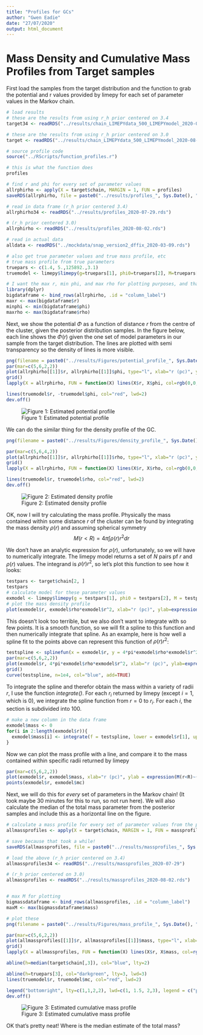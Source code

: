 ```yaml
---
title: "Profiles for GCs"
author: "Gwen Eadie"
date: "27/07/2020"
output: html_document
---
```


# Mass Density and Cumulative Mass Profiles from Target samples

First load the samples from the target distribution and the function to grab the potential and r values provided by limepy for each set of parameter values in the Markov chain.
```r
# load results
# these are the results from using r_h prior centered on 3.4
target34 <- readRDS("../results/chain_LIMEPYdata_500_LIMEPYmodel_2020-07-21.rds")

# these are the results from using r_h prior centered on 3.0
target <- readRDS("../results/chain_LIMEPYdata_500_LIMEPYmodel_2020-08-02.rds")

# source profile code
source("../RScripts/function_profiles.r")

# this is what the function does
profiles

```

```r
# find r and phi for every set of parameter values
allrphirho <- apply(X = target$chain, MARGIN = 1, FUN = profiles)
saveRDS(allrphirho, file = paste0("../results/profiles_", Sys.Date(), ".rds") )

```

```r
# read in data frame (r_h prior centered 3.4)
allrphirho34 <- readRDS("../results/profiles_2020-07-29.rds")

# (r_h prior centered 3.0)
allrphirho <- readRDS("../results/profiles_2020-08-02.rds")

# read in actual data 
alldata <- readRDS("../mockdata/snap_version2_dffix_2020-03-09.rds")

# also get true parameter values and true mass profile, etc
# true mass profile from true parameters
truepars <- c(1.4, 5.,125892.,3.1)
truemodel <- limepy$limepy(g=truepars[1], phi0=truepars[2], M=truepars[3], rh=truepars[4])

# I want the max r, min phi, and max rho for plotting purposes, and that's what these lines give me
library(dplyr)
bigdataframe <- bind_rows(allrphirho, .id = "column_label")
maxr <- max(bigdataframe$r)
minphi <- min(bigdataframe$phi)
maxrho <- max(bigdataframe$rho)

```

Next, we show the potential $\Phi$ as a function of distance $r$ from the centre of the cluster, given the posterior distribution samples. In the figure below, each line shows the $\Phi(r)$ given the one set of model parameters in our sample from the target distribution. The lines are plotted with semi transparency so the density of lines is more visible. 
```r
png(filename = paste0("../results/Figures/potential_profile_", Sys.Date(), ".png"), width = 1000, height = 800)
par(mar=c(5,6,2,2))
plot(allrphirho[[1]]$r, allrphirho[[1]]$phi, type="l", xlab="r (pc)", ylab=expression(Phi(r)), cex.lab=2.5, cex.axis=2.5, xlim=c(0, maxr), ylim=c(minphi, 0))
grid()
lapply(X = allrphirho, FUN = function(X) lines(X$r, X$phi, col=rgb(0,0,0,0.01)) )

lines(truemodel$r, -truemodel$phi, col="red", lwd=2)
dev.off()

```

![Figure 1: Estimated potential profile](../results/Figures/potential_profile_2020-07-29.png)

We can do the similar thing for the density profile of the GC.
```r
png(filename = paste0("../results/Figures/density_profile_", Sys.Date(), ".png"), width=1000, height=800)

par(mar=c(5,6,4,2))
plot(allrphirho[[1]]$r, allrphirho[[1]]$rho, type="l", xlab="r (pc)", ylab=expression(rho), cex.lab=2.5, cex.axis=2.5, xlim = c(1e-1,maxr), ylim=c(1,maxrho), log="xy")
grid()
lapply(X = allrphirho, FUN = function(X) lines(X$r, X$rho, col=rgb(0,0,0,0.01)) )

lines(truemodel$r, truemodel$rho, col="red", lwd=2)
dev.off()
```
![Figure 2: Estimated density profile](../results/Figures/density_profile_2020-08-02.png)


OK, now I will try calculating the mass profile. Physically the mass contained within some distance $r$ of the cluster can be found by integrating the mass density $\rho (r)$ and assuming spherical symmetry
$$ M(r<R) = 4\pi\int \rho (r) r^2 dr $$

We don't have an analytic expression for $\rho (r)$, unfortunately, so we will have to numerically integrate. The limepy model returns a set of $N$ pairs pf $r$ and $\rho (r)$ values. The integrand is $\rho (r) r^2$, so let's plot this function to see how it looks:
```r
testpars <- target$chain[2, ]
testpars
# calculate model for these parameter values
exmodel <- limepy$limepy(g = testpars[1], phi0 = testpars[2], M = testpars[3], rh = testpars[4])
# plot the mass density profile
plot(exmodel$r, exmodel$rho*exmodel$r^2, xlab="r (pc)", ylab=expression(rho(r)))

```
This doesn't look too terrible, but we also don't want to integrate with so few points. It is a smooth function, so we will fit a spline to this function and then numerically integrate that spline. As an example, here is how well a spline fit to the points above can represent this function of $\rho (r) r^2$:
```r
testspline <- splinefun(x = exmodel$r, y = 4*pi*exmodel$rho*exmodel$r^2, method = "natural")
par(mar=c(5,6,2,2))
plot(exmodel$r, 4*pi*exmodel$rho*exmodel$r^2, xlab="r (pc)", ylab=expression(rho(r)*r^2), cex.lab=1.5, cex.axis=1.5)
grid()
curve(testspline, n=1e4, col="blue", add=TRUE)
```

To integrate the spline and therefor obtain the mass within a variety of radii $r$, I use the function _integrate()_. For each $r_i$ returned by limepy (except $i=1$, which is 0), we integrate the spline function from $r=0$ to $r_i$. For each $i$, the section is subdivided into 100.
```r
# make a new column in the data frame
exmodel$mass <- 0
for(i in 2:length(exmodel$r)){
  exmodel$mass[i] <- integrate(f = testspline, lower = exmodel$r[1], upper = exmodel$r[i], subdivisions = 100)$value
}

```
Now we can plot the mass profile with a line, and compare it to the mass contained within specific radii returned by limepy
```r
par(mar=c(5,6,2,2))
plot(exmodel$r, exmodel$mass, xlab="r (pc)", ylab = expression(M(r<R)~(M['\u0298'])), cex.lab=1.5, cex.lab=1.5, type="l")
points(exmodel$r, exmodel$mc)

```

Next, we will do this for _every_ set of parameters in the Markov chain! (It took maybe 30 minutes for this to run, so not run here). We will also calculate the median of the total mass parameter from the posterior samples and include this as a horizontal line on the figure.
```r
# calculate a mass profile for every set of parameter values from the posterior distribution samples
allmassprofiles <- apply(X = target$chain, MARGIN = 1, FUN = massprofile)

# save because that took a while!
saveRDS(allmassprofiles, file = paste0("../results/massprofiles_", Sys.Date(), ".rds"))

```
```r
# load the above (r_h prior centered on 3.4)
allmassprofiles34 <- readRDS("../results/massprofiles_2020-07-29")

# (r_h prior centered on 3.0)
allmassprofiles <- readRDS("../results/massprofiles_2020-08-02.rds")


# max M for plotting
bigmassdataframe <- bind_rows(allmassprofiles, .id = "column_label")
maxM <- max(bigmassdataframe$mass)

# plot these
png(filename = paste0("../results/Figures/mass_profile_", Sys.Date(), ".png"), width = 900)

par(mar=c(5,6,2,2))
plot(allmassprofiles[[1]]$r, allmassprofiles[[1]]$mass, type="l", xlab="r (pc)", ylab=expression(M(r<R)~(M['\u0298'])), cex.lab=2.5, cex.axis=2, xlim = c(0,maxr), ylim=c(0,maxM))
grid()
lapply(X = allmassprofiles, FUN = function(X) lines(X$r, X$mass, col=rgb(0,0,0,0.01)) )

abline(h=median(target$chain[,3]), col="blue", lty=2)

abline(h=truepars[3], col="darkgreen", lty=3, lwd=3)
lines(truemodel$r, truemodel$mc, col="red", lwd=2)

legend("bottomright", lty=c(1,1,2,2), lwd=c(1, 1.5, 2,3), legend = c("posterior profiles", "true profile", "median mass estimate", "true total mass"), col=c("black", "red", "blue", "darkgreen"))
dev.off()

```

![Figure 3: Estimated cumulative mass profile](../results/Figures/mass_profile_2020-07-29.png)

OK that's pretty neat! Where is the median estimate of the total mass?
